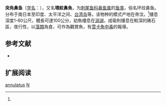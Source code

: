 {{Speciesbox
| name = 突角鼻鱼
| status = LC
| status_system = iucn3.1
| image = Naso annulatus.jpg
|image caption=攝於[[日本|日本]][[沖繩美麗海水族館|沖繩美麗海水族館]]
| genus = Naso
| species = annulatus
| authority = Quoy et Gaimard, 1825<ref name='id8164'>{{cite web| url =http://www.bioinfo.cn/db05/BjdwSpecies.php?action=view&id=8164| title =突角鼻鱼| work =中国动物物种编目数据库| publisher =中国科学院微生物研究所| author =中国科学院动物研究所| accessdate =2009-04-16| deadurl =yes| archiveurl =https://web.archive.org/web/20160305032858/http://www.bioinfo.cn/db05/BjdwSpecies.php?action=view&id=8164| archivedate =2016-03-05}}</ref>
}}
'''突角鼻鱼'''（[[学名|学名]]：{{lang|la|''Naso annulatus''}}），又名'''環紋鼻魚'''，为[[刺尾鱼科|刺尾鱼科]][[鼻鱼属|鼻鱼属]]的[[鱼类|鱼类]]，俗名环纹鼻鱼。分布于南日本至印度、太平洋之间、[[台湾岛|台湾岛]]等。该物种的模式产地在帝汶。<ref name='id8164'/>棲息深度1-60公尺，體長可達100公分，幼魚棲息在[[潟湖|潟湖]]，成瑜則棲息在較深的礁石區，夜行性，以[[藻類|藻類]]為食，可作為觀賞魚，有[[雪卡魚中毒|雪卡魚中毒]]的報導。

== 参考文献 ==
{{reflist}}
*{{FishBase_species|genus=Naso|species=annulatus|year=2012|month=7}}
== 扩展阅读 ==
{{refbegin}}
{{wikispecies-inline|Naso annulatus|突角鼻鱼}}
{{refend}}
{{Taxonbar|from=Q1934944}}

[[Category:鼻鱼属|annulatus]]
[[Category:1825年描述的鱼类|N]]


{{鱸形目小作品}}